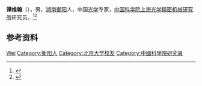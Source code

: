 '''谭维翰'''（{{bd|1931年|}}），男，[[湖南|湖南]][[衡阳|衡阳]]人，中国[[光学|光学]]专家，[[中国科学院上海光学精密机械研究所|中国科学院上海光学精密机械研究所]]研究员。<ref>{{Cite book|title=湖南百科全书|author=禹舜主编; 洪期钧副主编|publisher=岳麓书社|year=1999|isbn=|location=长沙|pages=}}</ref><ref>{{Cite book|title=二十世纪中国名人辞典|author=蔡开松, 于信凤主编; 曾卓明, 周溯源, 赵书刚副主编|publisher=辽宁人民出版社|year=1991|isbn=|location=沈阳|pages=}}</ref>

== 参考资料 ==
{{reflist}}

{{中国人物小作品}}

{{Authority control}}
{{DEFAULTSORT:Tan谭}}
[[Category:谭姓|Wei]]
[[Category:衡阳人|Category:衡阳人]]
[[Category:北京大学校友|Category:北京大学校友]]
[[Category:中國科學院研究員|Category:中國科學院研究員]]
